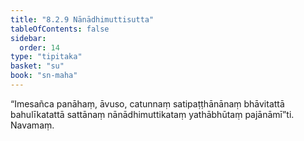 ```yaml
---
title: "8.2.9 Nānādhimuttisutta"
tableOfContents: false
sidebar:
  order: 14
type: "tipitaka"
basket: "su"
book: "sn-maha"
---
```



<DynamicBreadcrumb />

<Division number="917" book="sn-maha">

<Paragraph number="1609" book="sn-maha">
“Imesañca panāhaṃ, āvuso, catunnaṃ satipaṭṭhānānaṃ bhāvitattā bahulīkatattā sattānaṃ nānādhimuttikataṃ yathābhūtaṃ pajānāmī”ti.

</Paragraph>
</Division>

<Paragraph number="1610" type="center" book="sn-maha">
Navamaṃ.
</Paragraph>